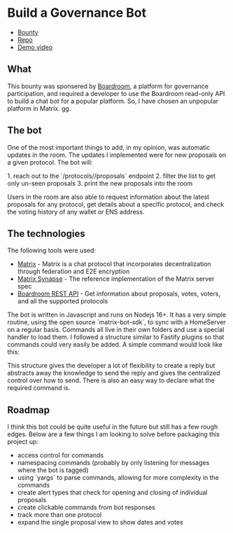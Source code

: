 = Build a Governance Bot =

* [[https://gitcoin.co/issue/boardroom-inc/dgov-hackathon/4/100026330|Bounty]]
* [[https://github.com/0xcharchar/matrix-bot-boardroom|Repo]]
* [[https://peertube.co.uk/videos/watch/e1e2783c-d2c2-4899-868d-32e0c84938b8|Demo video]]

== What ==

This bounty was sponsered by [[https://boardroom.info/|Boardroom]], a platform for governance participation, and required a developer to use the Boardroom read-only API to build a chat bot for a popular platform. So, I have chosen an unpopular platform in Matrix. gg.

== The bot ==

One of the most important things to add, in my opinion, was automatic updates in the room. The updates I implemented were for new proposals on a given protocol. The bot will:

1. reach out to the `/protocols/<protocol-name>/proposals` endpoint
2. filter the list to get only un-seen proposals
3. print the new proposals into the room

Users in the room are also able to request information about the latest proposals for any protocol, get details about a specific protocol, and check the voting history of any wallet or ENS address.

== The technologies ==

The following tools were used:

* [[https://matrix.org/|Matrix]] - Matrix is a chat protocol that incorporates decentralization through federation and E2E encryption
* [[https://github.com/matrix-org/synapse/|Matrix Synapse]] - The reference implementation of the Matrix server spec
* [[https://docs.boardroom.info/boardroom-api/api-reference|Boardroom REST API]] - Get information about proposals, votes, voters, and all the supported protocols

The bot is written in Javascript and runs on Nodejs 16+. It has a very simple routine, using the open source `matrix-bot-sdk`, to sync with a HomeServer on a regular basis. Commands all live in their own folders and use a special handler to load them. I followed a structure similar to Fastify plugins so that commands could very easily be added. A simple command would look like this:

{{{class="javascript"
const { RichReply } = require('matrix-bot-sdk')

async function handler (params, context) {
  const { roomId, event } = context
  
  const reply = RichReply.createFor(roomId, event, 'Hello to you', '<b>Hello</b> to you')
  reply.msgtype = 'm.notice'
  
  return reply
}

module.exports = {
  command: '!hello',
  handler
}
}}}

This structure gives the developer a lot of flexibility to create a reply but abstracts away the knowledge to send the reply and gives the centralized control over how to send. There is also an easy way to declare what the required command is.

== Roadmap ==

I think this bot could be quite useful in the future but still has a few rough edges. Below are a few things I am looking to solve before packaging this project up:

* access control for commands
* namespacing commands (probably by only listening for messages where the bot is tagged)
* using `yargs` to parse commands, allowing for more complexity in the commands
* create alert types that check for opening and closing of individual proposals
* create clickable commands from bot responses
* track more than one protocol
* expand the single proposal view to show dates and votes
